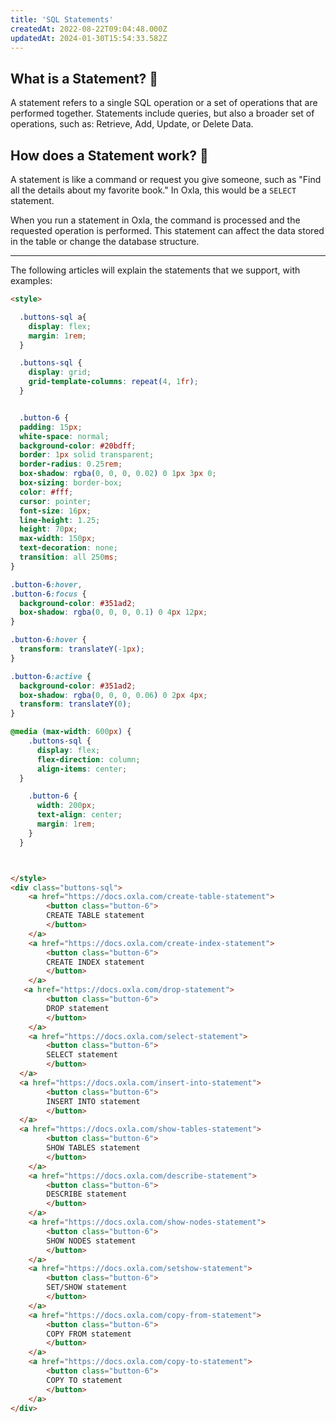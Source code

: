 ```yaml
---
title: 'SQL Statements'
createdAt: 2022-08-22T09:04:48.000Z
updatedAt: 2024-01-30T15:54:33.582Z
---
```


## What is a Statement? 🤨

A statement refers to a single SQL operation or a set of operations that are performed together. Statements include queries, but also a broader set of operations, such as: Retrieve, Add, Update, or Delete Data.

## How does a Statement work? 🧐

A statement is like a command or request you give someone, such as "Find all the details about my favorite book." In Oxla, this would be a `SELECT` statement.&#x20;

When you run a statement in Oxla, the command is processed and the requested operation is performed. This statement can affect the data stored in the table or change the database structure.

***

The following articles will explain the statements that we support, with examples:

```html
<style>

  .buttons-sql a{
    display: flex;
    margin: 1rem;
  }

  .buttons-sql {
    display: grid;
    grid-template-columns: repeat(4, 1fr);
  }


  .button-6 {
  padding: 15px;
  white-space: normal;
  background-color: #20bdff;
  border: 1px solid transparent;
  border-radius: 0.25rem;
  box-shadow: rgba(0, 0, 0, 0.02) 0 1px 3px 0;
  box-sizing: border-box;
  color: #fff;
  cursor: pointer;
  font-size: 16px;
  line-height: 1.25;
  height: 70px;
  max-width: 150px;
  text-decoration: none;
  transition: all 250ms;
}

.button-6:hover,
.button-6:focus {
  background-color: #351ad2;
  box-shadow: rgba(0, 0, 0, 0.1) 0 4px 12px;
}

.button-6:hover {
  transform: translateY(-1px);
}

.button-6:active {
  background-color: #351ad2;
  box-shadow: rgba(0, 0, 0, 0.06) 0 2px 4px;
  transform: translateY(0);
}

@media (max-width: 600px) {
    .buttons-sql {
      display: flex;
      flex-direction: column;
      align-items: center;
  }

    .button-6 {
      width: 200px;
      text-align: center;
      margin: 1rem;
    }
  }



</style>
<div class="buttons-sql">
    <a href="https://docs.oxla.com/create-table-statement">
        <button class="button-6">
        CREATE TABLE statement
        </button>
    </a>
    <a href="https://docs.oxla.com/create-index-statement">
        <button class="button-6">
        CREATE INDEX statement
        </button>
    </a>
   <a href="https://docs.oxla.com/drop-statement">
        <button class="button-6">
        DROP statement
        </button>
    </a>
    <a href="https://docs.oxla.com/select-statement">
        <button class="button-6">
        SELECT statement
        </button>
  </a>
  <a href="https://docs.oxla.com/insert-into-statement">
        <button class="button-6">
        INSERT INTO statement
        </button>
  </a>
  <a href="https://docs.oxla.com/show-tables-statement">
        <button class="button-6">
        SHOW TABLES statement
        </button>
    </a>
    <a href="https://docs.oxla.com/describe-statement">
        <button class="button-6">
        DESCRIBE statement
        </button>
    </a>
    <a href="https://docs.oxla.com/show-nodes-statement">
        <button class="button-6">
        SHOW NODES statement
        </button>
    </a>
    <a href="https://docs.oxla.com/setshow-statement">
        <button class="button-6">
        SET/SHOW statement
        </button>
    </a>
    <a href="https://docs.oxla.com/copy-from-statement">
        <button class="button-6">
        COPY FROM statement
        </button>
    </a>
    <a href="https://docs.oxla.com/copy-to-statement">
        <button class="button-6">
        COPY TO statement
        </button>
    </a>
</div>
```





